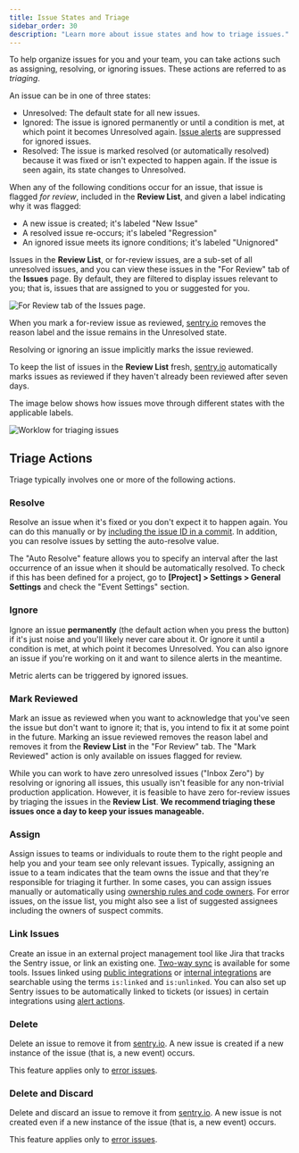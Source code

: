 ```yaml
---
title: Issue States and Triage
sidebar_order: 30
description: "Learn more about issue states and how to triage issues."
---
```


To help organize issues for you and your team, you can take actions such as assigning, resolving, or ignoring issues. These actions are referred to as _triaging_.

An issue can be in one of three states:

- Unresolved: The default state for all new issues.
- Ignored: The issue is ignored permanently or until a condition is met, at which point it becomes Unresolved again. [Issue alerts](/product/alerts-notifications/issue-alerts/) are suppressed for ignored issues.
- Resolved: The issue is marked resolved (or automatically resolved) because it was fixed or isn't expected to happen again. If the issue is seen again, its state changes to Unresolved.

When any of the following conditions occur for an issue, that issue is flagged _for review_, included in the **Review List**, and given a label indicating why it was flagged:

- A new issue is created; it's labeled "New Issue"
- A resolved issue re-occurs; it's labeled "Regression"
- An ignored issue meets its ignore conditions; it's labeled "Unignored"

Issues in the **Review List**, or for-review issues, are a sub-set of all unresolved issues, and you can view these issues in the "For Review" tab of the **Issues** page. By default, they are filtered to display issues relevant to you; that is, issues that are assigned to you or suggested for you.

![For Review tab of the Issues page.](for-review-page-docs.png)

When you mark a for-review issue as reviewed, [sentry.io](https://sentry.io) removes the reason label and the issue remains in the Unresolved state.

Resolving or ignoring an issue implicitly marks the issue reviewed.

To keep the list of issues in the **Review List** fresh, [sentry.io](https://sentry.io) automatically marks issues as reviewed if they haven't already been reviewed after seven days.

The image below shows how issues move through different states with the applicable labels.

![Worklow for triaging issues](issue-workflow.png)

## Triage Actions

Triage typically involves one or more of the following actions.

### Resolve

Resolve an issue when it's fixed or you don't expect it to happen again. You can do this manually or by [including the issue ID in a commit](/product/releases/suspect-commits/#resolve-issues-by-commit). In addition, you can resolve issues by setting the auto-resolve value.

The "Auto Resolve" feature allows you to specify an interval after the last occurrence of an issue when it should be automatically resolved. To check if this has been defined for a project, go to **[Project] > Settings > General Settings** and check the "Event Settings" section.

### Ignore

Ignore an issue **permanently** (the default action when you press the button) if it's just noise and you'll likely never care about it. Or ignore it until a condition is met, at which point it becomes Unresolved. You can also ignore an issue if you're working on it and want to silence alerts in the meantime.

<Note>

Metric alerts can be triggered by ignored issues.

</Note>

### Mark Reviewed

Mark an issue as reviewed when you want to acknowledge that you've seen the issue but don't want to ignore it; that is, you intend to fix it at some point in the future. Marking an issue reviewed removes the reason label and removes it from the **Review List** in the "For Review" tab. The "Mark Reviewed" action is only available on issues flagged for review.

While you can work to have zero unresolved issues ("Inbox Zero") by resolving or ignoring all issues, this usually isn't feasible for any non-trivial production application. However, it is feasible to have zero for-review issues by triaging the issues in the **Review List**.
**We recommend triaging these issues once a day to keep your issues manageable.**

### Assign

Assign issues to teams or individuals to route them to the right people and help you and your team see only relevant issues. Typically, assigning an issue to a team indicates that the team owns the issue and that they're responsible for triaging it further. In some cases, you can assign issues manually or automatically using [ownership rules and code owners](/product/issues/issue-owners/). For error issues, on the issue list, you might also see a list of suggested assignees including the owners of suspect commits.

### Link Issues

Create an issue in an external project management tool like Jira that tracks the Sentry issue, or link an existing one. [Two-way sync](/product/accounts/getting-started/#33-issue-tracking) is available for some tools. Issues linked using [public integrations](/product/integrations/integration-platform/public-integration) or [internal integrations](/product/integrations/integration-platform/internal-integration) are searchable using the terms `is:linked` and `is:unlinked`. You can also set up Sentry issues to be automatically linked to tickets (or issues) in certain integrations using [alert actions](/product/alerts-notifications/issue-alerts/).

### Delete

Delete an issue to remove it from [sentry.io](https://sentry.io). A new issue is created if a new instance of the issue (that is, a new event) occurs.

<Note>

This feature applies only to [error issues](/product/issues/#error-issues).

</Note>

### Delete and Discard

Delete and discard an issue to remove it from [sentry.io](https://sentry.io). A new issue is not created even if a new instance of the issue (that is, a new event) occurs.

<Note>

This feature applies only to [error issues](/product/issues/#error-issues).

</Note>
